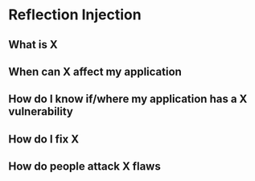 # Reflection Injection

## What is X

## When can X affect my application

## How do I know if/where my application has a X vulnerability

## How do I fix X

## How do people attack X flaws